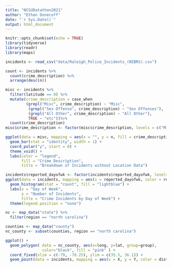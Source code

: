```yaml
---
title: "NCSUDatathon2021"
author: "Ethan Donecoff"
date: "`r Sys.Date()`"
output: html_document
---
```


```r
knitr::opts_chunk$set(echo = TRUE)
library(tidyverse)
library(readr)
library(maps)
```


```r
incidents <- read_csv("data/Raleigh_Police_Incidents_(NIBRS).csv")
```

```r
count <- incidents %>%
  count(crime_description) %>%
  arrange(desc(n))

misc <- incidents %>%
  filter(latitude == 0) %>%
  mutate(crime_description = case_when
         (grepl("Misc", crime_description) ~ "Misc",
          (grepl("Sex Offense", crime_description) ~ "Sex Offenses"),
          (grepl("All Other", crime_description) ~ "All Other"),
          TRUE ~ "etc"))%>%
  count(crime_description)
misc$crime_description <- factor(misc$crime_description, levels = c("Misc", "Sex Offenses", "All Other", "etc"))

ggplot(data = misc, mapping = aes(x = "", y = n, fill = crime_description)) + 
  geom_bar(stat = "identity", width = 1) + 
  coord_polar("y", start = 0) + 
  theme_void() + 
  labs(color = "legend",
       fill = "Crime Description",
       title = "Breakdown of Incidents without Location Data")

incidents$reported_dayofwk <- factor(incidents$reported_dayofwk, levels = c("Sunday", "Monday", "Tuesday", "Wednesday", "Thursday", "Friday", "Saturday"))
ggplot(data = incidents, mapping = aes(x = reported_dayofwk, color = reported_dayofwk)) + 
  geom_histogram(stat = "count", fill = "lightblue") + 
  labs(x = "Day of Week", 
       y = "Number of Incidents", 
       title = "Crime Incidents by Day of Week") + 
  theme(legend.position = "none")


```

```r
nc <- map_data("state") %>%
  filter(region == "north carolina")

counties <- map_data("county")
nc_county <- subset(counties, region == "north carolina")

ggplot() +
  geom_polygon( data = nc_county, aes(x=long, y=lat, group=group),
                color="black", fill = "pink" ) + 
  coord_fixed(xlim = c(-79, -78.25), ylim = c(35.5, 36.1)) + 
  geom_point(data = incidents, mapping = aes(x = X, y = Y, color = district))
```

